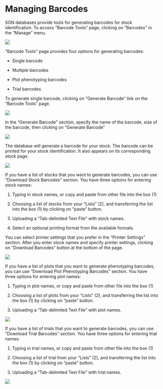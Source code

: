 # Managing Barcodes

SGN databases provide tools for generating barcodes for stock identification. To access “Barcode Tools” page, clicking on “Barcodes” in the “Manage” menu.

![]({{"assets/images/image82.png" | relative_url }})

“Barcode Tools” page provides four options for generating barcodes:

-   Single barcode

-   Multiple barcodes

-   Plot phenotyping barcodes

-   Trial barcodes

To generate single barcode, clicking on “Generate Barcode” link on the “Barcode Tools” page.

![]({{"assets/images/image274.png" | relative_url }})

In the “Generate Barcode” section, specify the name of the barcode, size of the barcode, then clicking on “Generate Barcode”

![]({{"assets/images/image245.png" | relative_url }})

The database will generate a barcode for your stock. The barcode can be printed for your stock identification. It also appears on its corresponding stock page.

![]({{"assets/images/image264.png" | relative_url }})

If you have a list of stocks that you want to generate barcodes, you can use “Download Stock Barcodes” section. You have three options for entering stock names:

1.  Typing in stock names, or copy and paste from other file into the box (1)

2.  Choosing a list of stocks from your “Lists” (2), and transferring the list into the box (1) by clicking on “paste” button.

3.  Uploading a “Tab-delimited Text File” with stock names.

4.  Select an optional printing format from the available formats.

You can select printer settings that you prefer in the “Printer Settings” section. After you enter stock names and specify printer settings, clicking on “Download Barcodes” button at the bottom of the page.

![]({{"assets/images/image248.png" | relative_url }})


If you have a list of plots that you want to generate phenotyping barcodes, you can use “Download Plot Phenotyping Barcodes” section. You have three options for entering plot names:

1.  Typing in plot names, or copy and paste from other file into the box (1)

2.  Choosing a list of plots from your “Lists” (2), and transferring the list into the box (1) by clicking on “paste” button.

3.  Uploading a “Tab-delimited Text File” with plot names.

![]({{"assets/images/plot_pheno_barcode.png" | relative_url }})

If you have a list of trials that you want to generate barcodes, you can use “Download Trial Barcodes” section. You have three options for entering trial names:

1.  Typing in trial names, or copy and paste from other file into the box (1)

2.  Choosing a list of trial from your “Lists” (2), and transferring the list into the box (1) by clicking on “paste” button.

3.  Uploading a “Tab-delimited Text File” with trial names.

![]({{"assets/images/trial_barcode.png" | relative_url }})
